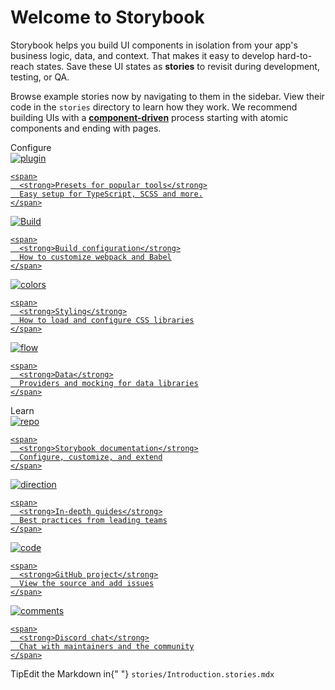
<Meta title="Example/Introduction" />

<style>
  {`
      .subheading {
        --mediumdark: '#999999';
        font-weight: 900;
        font-size: 13px;
        color: #999;
        letter-spacing: 6px;
        line-height: 24px;
        text-transform: uppercase;
        margin-bottom: 12px;
        margin-top: 40px;
      }

      .link-list {
        display: grid;
        grid-template-columns: 1fr;
        grid-template-rows: 1fr 1fr;
        row-gap: 10px;
      }

      @media (min-width: 620px) {
        .link-list {
          row-gap: 20px;
          column-gap: 20px;
          grid-template-columns: 1fr 1fr;
        }
      }

      @media all and (-ms-high-contrast:none) {
      .link-list {
          display: -ms-grid;
          -ms-grid-columns: 1fr 1fr;
          -ms-grid-rows: 1fr 1fr;
        }
      }

      .link-item {
        display: block;
        padding: 20px 30px 20px 15px;
        border: 1px solid #00000010;
        border-radius: 5px;
        transition: background 150ms ease-out, border 150ms ease-out, transform 150ms ease-out;
        color: #333333;
        display: flex;
        align-items: flex-start;
      }

      .link-item:hover {
        border-color: #1EA7FD50;
        transform: translate3d(0, -3px, 0);
        box-shadow: rgba(0, 0, 0, 0.08) 0 3px 10px 0;
      }

      .link-item:active {
        border-color: #1EA7FD;
        transform: translate3d(0, 0, 0);
      }

      .link-item strong {
        font-weight: 700;
        display: block;
        margin-bottom: 2px;
      }

      .link-item img {
        height: 40px;
        width: 40px;
        margin-right: 15px;
        flex: none;
      }

      .link-item span {
        font-size: 14px;
        line-height: 20px;
      }

      .tip {
        display: inline-block;
        border-radius: 1em;
        font-size: 11px;
        line-height: 12px;
        font-weight: 700;
        background: #E7FDD8;
        color: #66BF3C;
        padding: 4px 12px;
        margin-right: 10px;
        vertical-align: top;
      }

      .tip-wrapper {
        font-size: 13px;
        line-height: 20px;
        margin-top: 40px;
        margin-bottom: 40px;
      }

      .tip-wrapper code {
        font-size: 12px;
        display: inline-block;
      }
    `}
</style>

# Welcome to Storybook

Storybook helps you build UI components in isolation from your app's business logic, data, and context.
That makes it easy to develop hard-to-reach states. Save these UI states as **stories** to revisit during development, testing, or QA.

Browse example stories now by navigating to them in the sidebar.
View their code in the `stories` directory to learn how they work.
We recommend building UIs with a [**component-driven**](https://componentdriven.org) process starting with atomic components and ending with pages.

<div className="subheading">Configure</div>

<div className="link-list">
  <a className="link-item" href="https://storybook.js.org/docs/react/addons/addon-types" target="_blank">
    <img src={Plugin} alt="plugin" />

    <span>
      <strong>Presets for popular tools</strong>
      Easy setup for TypeScript, SCSS and more.
    </span>
  </a>

  <a className="link-item" href="https://storybook.js.org/docs/react/configure/webpack" target="_blank">
    <img src={StackAlt} alt="Build" />

    <span>
      <strong>Build configuration</strong>
      How to customize webpack and Babel
    </span>
  </a>

  <a className="link-item" href="https://storybook.js.org/docs/react/configure/styling-and-css" target="_blank">
    <img src={Colors} alt="colors" />

    <span>
      <strong>Styling</strong>
      How to load and configure CSS libraries
    </span>
  </a>

  <a className="link-item" href="https://storybook.js.org/docs/react/get-started/setup#configure-storybook-for-your-stack" target="_blank">
    <img src={Flow} alt="flow" />

    <span>
      <strong>Data</strong>
      Providers and mocking for data libraries
    </span>
  </a>
</div>

<div className="subheading">Learn</div>

<div className="link-list">
  <a className="link-item" href="https://storybook.js.org/docs" target="_blank">
    <img src={Repo} alt="repo" />

    <span>
      <strong>Storybook documentation</strong>
      Configure, customize, and extend
    </span>
  </a>

  <a className="link-item" href="https://storybook.js.org/tutorials/" target="_blank">
    <img src={Direction} alt="direction" />

    <span>
      <strong>In-depth guides</strong>
      Best practices from leading teams
    </span>
  </a>

  <a className="link-item" href="https://github.com/storybookjs/storybook" target="_blank">
    <img src={Code} alt="code" />

    <span>
      <strong>GitHub project</strong>
      View the source and add issues
    </span>
  </a>

  <a className="link-item" href="https://discord.gg/storybook" target="_blank">
    <img src={Comments} alt="comments" />

    <span>
      <strong>Discord chat</strong>
      Chat with maintainers and the community
    </span>
  </a>
</div>

<div className="tip-wrapper">
  <span className="tip">Tip</span>Edit the Markdown in{" "}
  <code>stories/Introduction.stories.mdx</code>
</div>
